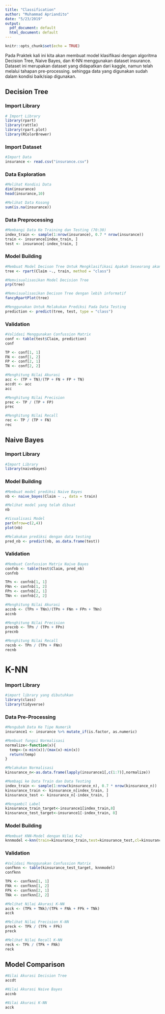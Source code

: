 ```yaml
---
title: "Classification"
author: "Muhammad Apriandito"
date: "5/23/2019"
output:
  pdf_document: default
  html_document: default
---
```


```r
knitr::opts_chunk$set(echo = TRUE)
```

Pada Praktek kali ini kita akan membuat model klasifikasi dengan algoritma Decision Tree, Naive Bayes, dan K-NN menggunakan dataset insurance. Dataset ini merupakan dataset yang didapatkan dari kaggle, namun telah melalui tahapan pre-processing. sehingga data yang digunakan sudah dalam kondisi baik/siap digunakan. 

## Decision Tree

### Import Library
```r
# Import Library
library(rpart)
library(rattle)
library(rpart.plot)
library(RColorBrewer)
```

### Import Dataset
```r
#Import Data
insurance <- read.csv("insurance.csv")
```

### Data Exploration
```r
#Melihat Kondisi Data
dim(insurance)
head(insurance,10)
```

```r
#Melihat Data Kosong
sum(is.na(insurance))
```

### Data Preprocessing
```r
#Membangi Data Ke Training dan Testing (70:30)
index_train <- sample(1:nrow(insurance), 0.7 * nrow(insurance))
train <- insurance[index_train, ]
test <- insurance[-index_train, ]
```

### Model Building
```r
#Membuat Model Decison Tree Untuk Mengklasifikasi Apakah Seseorang akan klaim Asuransi atau tidak. 
tree <- rpart(Claim ~., train, method = "class")
```

```r
#Memvisualisasikan Model Decision Tree
prp(tree)
```

```r
#Memvisualisasikan Decison Tree dengan lebih informatif
fancyRpartPlot(tree)
```

```r
#Menggunakan Untuk Melakukan Prediksi Pada Data Testing
prediction <- predict(tree, test, type = "class")
```

### Validation
```r
#Validasi Menggunakan Confussion Matrix
conf <- table(test$Claim, prediction)
conf
```

```r
TP <- conf[1, 1] 
FN <- conf[1, 2] 
FP <- conf[2, 1] 
TN <- conf[2, 2] 
```

```r
#Menghitung Nilai Akurasi
acc <- (TP + TN)/(TP + FN + FP + TN)
accdt <- acc
acc
```

```r
#Menghitung Nilai Precision
prec <- TP / (TP + FP)
prec
```

```r
#Menghitung Nilai Recall
rec <- TP / (TP + FN)
rec
```

## Naive Bayes

### Import Library
```r
#Import Library
library(naivebayes)
```

### Model Building
```r
#Membuat model prediksi Naive Bayes
nb <- naive_bayes(Claim ~ ., data = train)

#Melihat model yang telah dibuat 
nb
```

```r
#Visualisasi Model
par(mfrow=c(2,4))
plot(nb)
```

```r
#Melakukan prediksi dengan data testing
pred_nb <- predict(nb, as.data.frame(test))
```

### Validation
```r
#Membuat Confussion Matrix Naive Bayes
confnb <- table(test$Claim, pred_nb)
confnb
```

```r
TPn <- confnb[1, 1] 
FNn <- confnb[1, 2] 
FPn <- confnb[2, 1] 
TNn <- confnb[2, 2] 
```

```r
#Menghitung Nilai Akurasi
accnb <- (TPn + TNn)/(TPn + FNn + FPn + TNn)
accnb
```

```r
#Menghitung Nilai Precision
precnb <- TPn / (TPn + FPn)
precnb
```

```r
#Menghitung Nilai Recall
recnb <- TPn / (TPn + FNn)
recnb
```

# K-NN

### Import Library
```r
#import library yang dibutuhkan
library(class)
library(tidyverse)
```

### Data Pre-Processing
```r
#Mengubah Data Ke Tipe Numerik
insurance1 <- insurance %>% mutate_if(is.factor, as.numeric)
```

```r
#Membuat fungsi Normalisasi
normalize<-function(x){
  temp<-(x-min(x))/(max(x)-min(x))
  return(temp)
}
```

```r
#Melakukan Normalisasi
kinsurance_n<-as.data.frame(lapply(insurance1[,c(1:7)],normalize))
```

```r
#Membagi ke Data Train dan Data Testing
index_train <- sample(1:nrow(kinsurance_n), 0.7 * nrow(kinsurance_n))
kinsurance_train <- kinsurance_n[index_train, ]
kinsurance_test <- kinsurance_n[-index_train, ]
```

```r
#Mengambil Label
kinsurance_train_target<-insurance1[index_train,8]
kinsurance_test_target<-insurance1[-index_train, 8]
```

### Model Building
```r
#Membuat KNN-Model dengan Nilai K=2
knnmodel <-knn(train=kinsurance_train,test=kinsurance_test,cl=kinsurance_train_target,k=2)
```

### Validation
```r
#Validasi Menggunakan Confussion Matrix
confknn <- table(kinsurance_test_target, knnmodel)
confknn
```

```r
TPk <- confknn[1, 1] 
FNk <- confknn[1, 2] 
FPk <- confknn[2, 1] 
TNk <- confknn[2, 2]
```

```r
#Melihat Nilai Akurasi K-NN
acck <- (TPk + TNk)/(TPk + FNk + FPk + TNk)
acck
```

```r
#Melihat Nilai Precision K-NN
preck <- TPk / (TPk + FPk)
preck
```

```r
#Melihat Nilai Recall K-NN
reck <- TPk / (TPk + FNk)
reck
```

## Model Comparison
```r
#Nilai Akurasi Decision Tree
accdt

#Nilai Akurasi Naive Bayes
accnb

#Nilai Akurasi K-NN
acck
```

